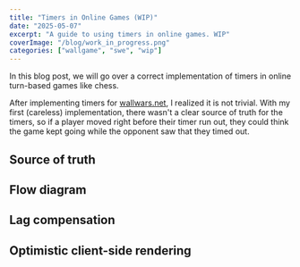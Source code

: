 ```yaml
---
title: "Timers in Online Games (WIP)"
date: "2025-05-07"
excerpt: "A guide to using timers in online games. WIP"
coverImage: "/blog/work_in_progress.png"
categories: ["wallgame", "swe", "wip"]
---
```


In this blog post, we will go over a correct implementation of timers in online turn-based games like chess.

After implementing timers for [wallwars.net](https://wallwars.net), I realized it is not trivial.
With my first (careless) implementation, there wasn't a clear source of truth for the timers, so if a player moved right before their timer run out, they could think the game kept going while the opponent saw that they timed out.

## Source of truth

## Flow diagram

## Lag compensation

## Optimistic client-side rendering
